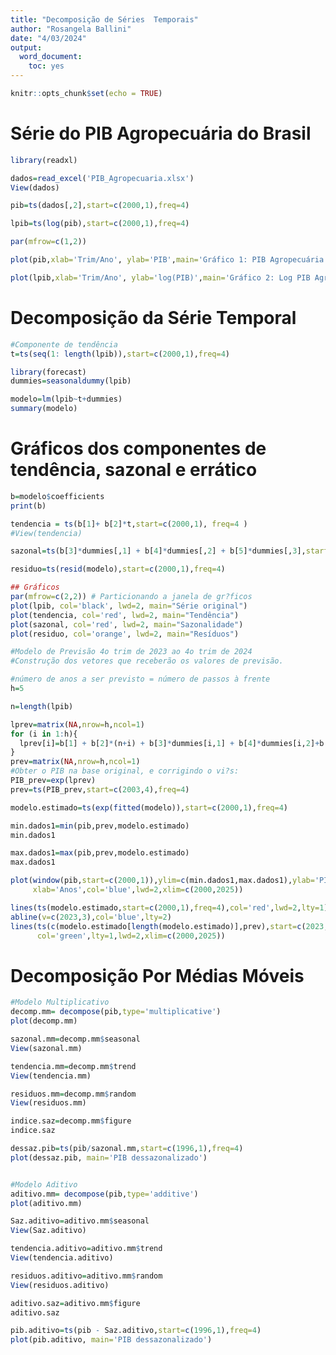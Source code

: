 ```yaml
---
title: "Decomposição de Séries  Temporais"
author: "Rosangela Ballini"
date: "4/03/2024"
output: 
  word_document: 
    toc: yes
---
```


```r
knitr::opts_chunk$set(echo = TRUE)
```

# Série do PIB Agropecuária do Brasil

```r
library(readxl)

dados=read_excel('PIB_Agropecuaria.xlsx')
View(dados)

pib=ts(dados[,2],start=c(2000,1),freq=4)

lpib=ts(log(pib),start=c(2000,1),freq=4)

par(mfrow=c(1,2))

plot(pib,xlab='Trim/Ano', ylab='PIB',main='Gráfico 1: PIB Agropecuária - Br')

plot(lpib,xlab='Trim/Ano', ylab='log(PIB)',main='Gráfico 2: Log PIB Agropecuária - Br')

```


# Decomposição da Série Temporal

```r
#Componente de tendência
t=ts(seq(1: length(lpib)),start=c(2000,1),freq=4)

library(forecast)
dummies=seasonaldummy(lpib)

modelo=lm(lpib~t+dummies)
summary(modelo)

```


# Gráficos dos componentes de tendência, sazonal e errático

```r
b=modelo$coefficients
print(b)

tendencia = ts(b[1]+ b[2]*t,start=c(2000,1), freq=4 )
#View(tendencia)

sazonal=ts(b[3]*dummies[,1] + b[4]*dummies[,2] + b[5]*dummies[,3],start=c(2000,1), freq=4 )

residuo=ts(resid(modelo),start=c(2000,1),freq=4)

## Gráficos
par(mfrow=c(2,2)) # Particionando a janela de gr?ficos
plot(lpib, col='black', lwd=2, main="Série original")
plot(tendencia, col='red', lwd=2, main="Tendência")
plot(sazonal, col='red', lwd=2, main="Sazonalidade")
plot(residuo, col='orange', lwd=2, main="Resíduos")


```

```r
#Modelo de Previsão 4o trim de 2023 ao 4o trim de 2024 
#Construção dos vetores que receberão os valores de previsão. 

#número de anos a ser previsto = número de passos à frente
h=5

n=length(lpib)

lprev=matrix(NA,nrow=h,ncol=1)
for (i in 1:h){
  lprev[i]=b[1] + b[2]*(n+i) + b[3]*dummies[i,1] + b[4]*dummies[i,2]+b[5]*dummies[i,3]
}
prev=matrix(NA,nrow=h,ncol=1)
#Obter o PIB na base original, e corrigindo o vi?s:
PIB_prev=exp(lprev)
prev=ts(PIB_prev,start=c(2003,4),freq=4)

modelo.estimado=ts(exp(fitted(modelo)),start=c(2000,1),freq=4)

min.dados1=min(pib,prev,modelo.estimado)
min.dados1

max.dados1=max(pib,prev,modelo.estimado)
max.dados1

plot(window(pib,start=c(2000,1)),ylim=c(min.dados1,max.dados1),ylab='PIB',
     xlab='Anos',col='blue',lwd=2,xlim=c(2000,2025))

lines(ts(modelo.estimado,start=c(2000,1),freq=4),col='red',lwd=2,lty=1)
abline(v=c(2023,3),col='blue',lty=2)
lines(ts(c(modelo.estimado[length(modelo.estimado)],prev),start=c(2023,3),freq=4),
      col='green',lty=1,lwd=2,xlim=c(2000,2025))


```



# Decomposição Por Médias Móveis

```r
#Modelo Multiplicativo
decomp.mm= decompose(pib,type='multiplicative')
plot(decomp.mm)

sazonal.mm=decomp.mm$seasonal
View(sazonal.mm)

tendencia.mm=decomp.mm$trend
View(tendencia.mm)

residuos.mm=decomp.mm$random
View(residuos.mm)

indice.saz=decomp.mm$figure
indice.saz

dessaz.pib=ts(pib/sazonal.mm,start=c(1996,1),freq=4)
plot(dessaz.pib, main='PIB dessazonalizado')


#Modelo Aditivo
aditivo.mm= decompose(pib,type='additive')
plot(aditivo.mm)

Saz.aditivo=aditivo.mm$seasonal
View(Saz.aditivo)

tendencia.aditivo=aditivo.mm$trend
View(tendencia.aditivo)

residuos.aditivo=aditivo.mm$random
View(residuos.aditivo)

aditivo.saz=aditivo.mm$figure
aditivo.saz

pib.aditivo=ts(pib - Saz.aditivo,start=c(1996,1),freq=4)
plot(pib.aditivo, main='PIB dessazonalizado')

```

